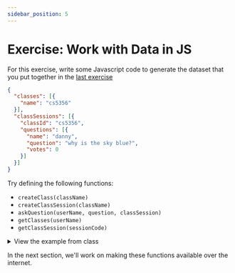 ```yaml
---
sidebar_position: 5
---
```


# Exercise: Work with Data in JS

For this exercise, write some Javascript code to generate the dataset that you put together in the [last exercise](./exercise-define-data-model.mdx)

```json
{
  "classes": [{
    "name": "cs5356"
  }],
  "classSessions": [{
    "classId": "cs5356",
    "questions": [{
      "name": "danny",
      "question": "why is the sky blue?",
      "votes": 0
    }]
  }]
}
```

Try defining the following functions:
* `createClass(className)`
* `createClassSession(className)`
* `askQuestion(userName, question, classSession)`
* `getClasses(userName)`
* `getClassSession(sessionCode)`

<details>
<summary>
View the example from class
</summary>
<p>

```js
let database = {
  classes: [],
  classSessions: [],
};

const getRandomNumber = () => {
  return `${Math.floor(Math.random() * 900000) + 100000}`;
};

export const createClass = className => {
  database.classes.push({
    className: className,
  });
};

export const getClasses = () => {
  return database.classes;
};

export const createClassSession = className => {
  // find the class with the class name
  const classInfo = database.classes.find(classInfo => {
    return classInfo.className === className;
  });

  database.classSessions.push({
    className: className,
    id: getRandomNumber(),
    questions: [],
  });
};

export const getClassSessions = className => {
  // find the class with the class name
  const classSession = database.classSessions.filter(classSession => {
    return classSession.className === className;
  });
  return classSession;
};

export const askQuestion = (name, question, classSessionId) => {
  const classSession = database.classSessions.find(
    classSession => classSession.id === classSessionId
  );
  classSession.questions.push({
    name: name,
    question: question,
    timestamp: Date.now(),
  });
};

export const getQuestions = classSession => {
  // find the question for a class session
  return database.questions.filter(question => {
    return question.classSession === classSession;
  });
};

export const clear = () => {
  database = {
    classes: [],
    classSessions: [],
  };
};
```
</p>
</details>

In the next section, we'll work on making these functions available over the internet.